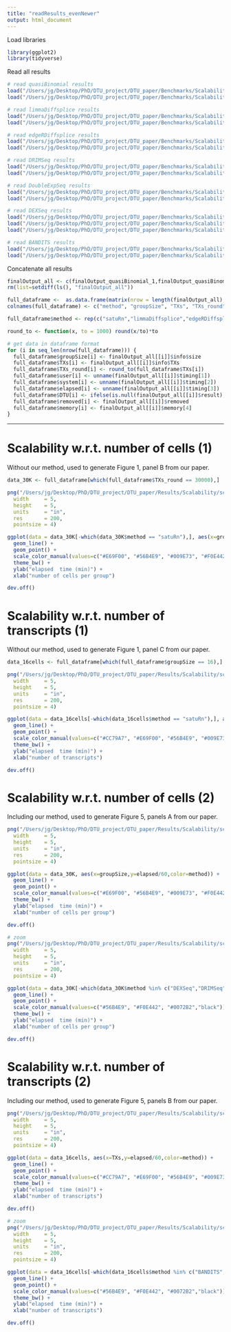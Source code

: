 ```yaml
---
title: "readResults_evenNewer"
output: html_document
---
```


Load libraries

```r
library(ggplot2)
library(tidyverse)
```

Read all results

```r
# read quasiBinomial results
load("/Users/jg/Desktop/PhD/DTU_project/DTU_paper/Benchmarks/Scalability/data/finalOutput_quasiBinomial_1.RData")
load("/Users/jg/Desktop/PhD/DTU_project/DTU_paper/Benchmarks/Scalability/data/finalOutput_quasiBinomial_2.RData")

# read limmaDiffsplice results
load("/Users/jg/Desktop/PhD/DTU_project/DTU_paper/Benchmarks/Scalability/data/finalOutput_limmaDiffsplice_1.RData")
load("/Users/jg/Desktop/PhD/DTU_project/DTU_paper/Benchmarks/Scalability/data/finalOutput_limmaDiffsplice_2.RData")

# read edgeRDiffsplice results
load("/Users/jg/Desktop/PhD/DTU_project/DTU_paper/Benchmarks/Scalability/data/finalOutput_edgeRDiffsplice_1.RData")
load("/Users/jg/Desktop/PhD/DTU_project/DTU_paper/Benchmarks/Scalability/data/finalOutput_edgeRDiffsplice_2.RData")

# read DRIMSeq results
load("/Users/jg/Desktop/PhD/DTU_project/DTU_paper/Benchmarks/Scalability/data/finalOutput_DRIMSeq_1.RData")
load("/Users/jg/Desktop/PhD/DTU_project/DTU_paper/Benchmarks/Scalability/data/finalOutput_DRIMSeq_2.RData")

# read DoubleExpSeq results
load("/Users/jg/Desktop/PhD/DTU_project/DTU_paper/Benchmarks/Scalability/data/finalOutput_DoubleExpSeq_1.RData")
load("/Users/jg/Desktop/PhD/DTU_project/DTU_paper/Benchmarks/Scalability/data/finalOutput_DoubleExpSeq_2.RData")

# read DEXSeq results
load("/Users/jg/Desktop/PhD/DTU_project/DTU_paper/Benchmarks/Scalability/data/finalOutput_DEXSeq_2.RData")
load("/Users/jg/Desktop/PhD/DTU_project/DTU_paper/Benchmarks/Scalability/data/finalOutput_DEXSeq_3.RData")
load("/Users/jg/Desktop/PhD/DTU_project/DTU_paper/Benchmarks/Scalability/data/finalOutput_DEXSeq_4.RData")

# read BANDITS results
load("/Users/jg/Desktop/PhD/DTU_project/DTU_paper/Benchmarks/Scalability/data/finalOutput_BANDITS_5.RData")
load("/Users/jg/Desktop/PhD/DTU_project/DTU_paper/Benchmarks/Scalability/data/finalOutput_BANDITS_6.RData")
```

Concatenate all results

```r
finalOutput_all <- c(finalOutput_quasiBinomial_1,finalOutput_quasiBinomial_2,finalOutput_limmaDiffsplice_1,finalOutput_limmaDiffsplice_2,finalOutput_edgeRDiffsplice_1,finalOutput_edgeRDiffsplice_2,finalOutput_DRIMSeq_1,finalOutput_DRIMSeq_2,finalOutput_DoubleExpSeq_1,finalOutput_DoubleExpSeq_2,finalOutput_DEXSeq_2,finalOutput_DEXSeq_3,finalOutput_DEXSeq_4,finalOutput_BANDITS_5,finalOutput_BANDITS_6)
rm(list=setdiff(ls(), "finalOutput_all"))
```

```r
full_dataframe <-  as.data.frame(matrix(nrow = length(finalOutput_all), ncol=10))
colnames(full_dataframe) <- c("method", "groupSize", "TXs", "TXs_round", "user", "system", "elapsed", "DTU", "removed", "memory")

full_dataframe$method <- rep(c("satuRn","limmaDiffsplice","edgeRDiffsplice","DRIMSeq","DoubleExpSeq","DEXSeq","BANDITS"),times=c(24,24,24,24,24,16,7)) # add method labels

round_to <- function(x, to = 1000) round(x/to)*to

# get data in dataframe format
for (i in seq_len(nrow(full_dataframe))) {
  full_dataframe$groupSize[i] <- finalOutput_all[[i]]$info$size
  full_dataframe$TXs[i] <- finalOutput_all[[i]]$info$TXs
  full_dataframe$TXs_round[i] <- round_to(full_dataframe$TXs[i])
  full_dataframe$user[i] <- unname(finalOutput_all[[i]]$timing[1])
  full_dataframe$system[i] <- unname(finalOutput_all[[i]]$timing[2])
  full_dataframe$elapsed[i] <- unname(finalOutput_all[[i]]$timing[3])
  full_dataframe$DTU[i] <- ifelse(is.null(finalOutput_all[[i]]$result),NA,finalOutput_all[[i]]$result)
  full_dataframe$removed[i] <- finalOutput_all[[i]]$removed
  full_dataframe$memory[i] <- finalOutput_all[[i]]$memory[4]
}
```

---

# Scalability w.r.t. number of cells (1)

Without our method, used to generate Figure 1, panel B from our paper.

```r
data_30K <- full_dataframe[which(full_dataframe$TXs_round == 30000),]

png("/Users/jg/Desktop/PhD/DTU_project/DTU_paper/Results/Scalability/scale_cells_intro.png",
  width     = 5,
  height    = 5,
  units     = "in",
  res       = 200,
  pointsize = 4)

ggplot(data = data_30K[-which(data_30K$method == "satuRn"),], aes(x=groupSize,y=elapsed/60,color=method)) +
  geom_line() +
  geom_point() +
  scale_color_manual(values=c("#E69F00", "#56B4E9", "#009E73", "#F0E442", "#0072B2")) +
  theme_bw() +
  ylab("elapsed  time (min)") + 
  xlab("number of cells per group")

dev.off()
```

# Scalability w.r.t. number of transcripts (1)

Without our method, used to generate Figure 1, panel C from our paper.

```r
data_16cells <- full_dataframe[which(full_dataframe$groupSize == 16),]

png("/Users/jg/Desktop/PhD/DTU_project/DTU_paper/Results/Scalability/scale_transcripts_intro.png",
  width     = 5,
  height    = 5,
  units     = "in",
  res       = 200,
  pointsize = 4)

ggplot(data = data_16cells[-which(data_16cells$method == "satuRn"),], aes(x=TXs,y=elapsed/60,color=method)) +
  geom_line() +
  geom_point() +
  scale_color_manual(values=c("#CC79A7", "#E69F00", "#56B4E9", "#009E73", "#F0E442", "#0072B2")) +
  theme_bw() +
  ylab("elapsed  time (min)") + 
  xlab("number of transcripts")

dev.off()
```

# Scalability w.r.t. number of cells (2)

Including our method, used to generate Figure 5, panels A from our paper.

```r
png("/Users/jg/Desktop/PhD/DTU_project/DTU_paper/Results/Scalability/scale_cells_all.png",
  width     = 5,
  height    = 5,
  units     = "in",
  res       = 200,
  pointsize = 4)

ggplot(data = data_30K, aes(x=groupSize,y=elapsed/60,color=method)) +
  geom_line() +
  geom_point() +
  scale_color_manual(values=c("#E69F00", "#56B4E9", "#009E73", "#F0E442", "#0072B2","black")) +
  theme_bw() +
  ylab("elapsed  time (min)") + 
  xlab("number of cells per group")

dev.off()
```

```r
# zoom
png("/Users/jg/Desktop/PhD/DTU_project/DTU_paper/Results/Scalability/scale_cells_all_zoom.png",
  width     = 5,
  height    = 5,
  units     = "in",
  res       = 200,
  pointsize = 4)

ggplot(data = data_30K[-which(data_30K$method %in% c("DEXSeq","DRIMSeq")),], aes(x=groupSize,y=elapsed/60,color=method)) +
  geom_line() +
  geom_point() +
  scale_color_manual(values=c("#56B4E9", "#F0E442", "#0072B2","black")) +
  theme_bw() +
  ylab("elapsed  time (min)") + 
  xlab("number of cells per group")

dev.off()
```

# Scalability w.r.t. number of transcripts (2)

Including our method, used to generate Figure 5, panels B from our paper.

```r
png("/Users/jg/Desktop/PhD/DTU_project/DTU_paper/Results/Scalability/scale_transcripts_all.png",
  width     = 5,
  height    = 5,
  units     = "in",
  res       = 200,
  pointsize = 4)

ggplot(data = data_16cells, aes(x=TXs,y=elapsed/60,color=method)) +
  geom_line() +
  geom_point() +
  scale_color_manual(values=c("#CC79A7", "#E69F00", "#56B4E9", "#009E73", "#F0E442", "#0072B2","black")) +
  theme_bw() +
  ylab("elapsed  time (min)") + 
  xlab("number of transcripts")

dev.off()
```

```r
# zoom
png("/Users/jg/Desktop/PhD/DTU_project/DTU_paper/Results/Scalability/scale_transcripts_all_zoom.png",
  width     = 5,
  height    = 5,
  units     = "in",
  res       = 200,
  pointsize = 4)

ggplot(data = data_16cells[-which(data_16cells$method %in% c("BANDITS", "DEXSeq","DRIMSeq")),], aes(x=TXs,y=elapsed/60,color=method)) +
  geom_line() +
  geom_point() +
  scale_color_manual(values=c("#56B4E9", "#F0E442", "#0072B2","black")) +
  theme_bw() +
  ylab("elapsed  time (min)") + 
  xlab("number of transcripts")

dev.off()
```

